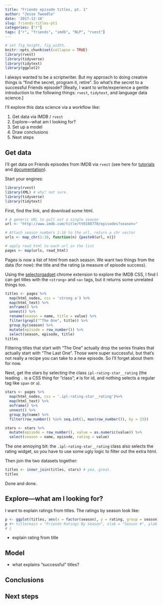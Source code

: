 ```yaml
---
title: "Friends episode titles, pt. 1"
author: "Jesse Tweedle"
date: '2017-12-18'
slug: friends-titles-pt1
categories: ["r"]
tags: ["r", "friends", "imdb", "NLP", "rvest"]
---
```


```r
# set fig_height, fig_width.
knitr::opts_chunk$set(collapse = TRUE)
library(rvest)
library(tidyverse)
library(tidytext)
library(ggplot2)
```

I always wanted to be a scriptwriter. But my approach to doing creative things is "find the secret, program it, retire". So what's the secret to a successful Friends episode? [Really, I want to write/experience a gentle introduction to the following things: `rvest`, `tidytext`, and language data science.]

I'll explore this data science via a workflow like:

  1. Get data via IMDB / `rvest`
  3. Explore---what am I looking for?
  4. Set up a model
  5. Draw conclusions
  6. Next steps


## Get data

I'll get data on Friends episodes from IMDB via `rvest` (see here for [tutorials](https://github.com/hadley/rvest) and [documentation](https://cran.r-project.org/web/packages/rvest/rvest.pdf)).

Start your engines:
``` r
library(rvest)
library(XML) # why? not sure.
library(tidyverse)
library(tidytext)
```

First, find the link, and download some html.

``` r
# A generic URL to pull out a single season
url <- "http://www.imdb.com/title/tt0108778/episodes?season="

# Attach season numbers 1:10 to the url, return a chr vector
urls <- map_chr(1:10, function(n) {paste0(url, n)})

# apply read_html to each url in the list
pages <- map(urls, read_html)
```

Pages is now a list of html from each season. We want two things from the data (for now): the title and the rating (a measure of episode success).

Using the [selectorgadget](http://selectorgadget.com/) chrome extension to explore the IMDB CSS, I find I can get titles with the `<strong>` and `<a>` tags, but it returns some unrelated things too.

``` r
titles <- pages %>% 
  map(html_nodes, css = 'strong a') %>% 
  map(html_text) %>% 
  enframe() %>% 
  unnest() %>%
  rename(season = name, title = value) %>% 
  filter(grepl("^The One", title)) %>% 
  group_by(season) %>% 
  mutate(episode = row_number()) %>% 
  select(season, episode, title)
titles
```
Filtering titles that start with "The One" actually drop the series finales that actually start with "The Last One". Those were super successful, but that's not really a recipe you can take to a new episode. So I'll forget about them for now.

Next, get the stars by selecting the class `ipl-rating-star__rating` (the leading `.` is a CSS thing for "class"; `#` is for id, and nothing selects a regular tag like `span` or `a`).
``` r
stars <- pages %>% 
  map(html_nodes, css = '.ipl-rating-star__rating')%>% 
  map(html_text) %>% 
  enframe() %>%
  unnest() %>% 
  group_by(name) %>% 
  filter(row_number() %in% seq.int(1, max(row_number()), by = 23)) 

stars <- stars %>% 
  mutate(episode = row_number(), value = as.numeric(value)) %>%
  select(season = name, episode, rating = value)
```
The one annoying bit: the `.ipl-rating-star__rating` class also selects the rating widget, so you have to use some ugly logic to filter out the extra html. 

Then join the two datasets together:
``` r
titles <- inner_join(titles, stars) # yea, great.
titles
```
Done and done.

## Explore---what am I looking for?

I want to explain ratings from titles. The ratings by season look like:
``` r
p <- ggplot(titles, aes(x = factor(season), y = rating, group = season)) + geom_boxplot() + ylim(NA, 10) #+
p #+ title(main = "Friends Ratings By Season", xlab = "Season #", ylab = "Rating")
# }
```

- explain rating from title

## Model

- what explains "successful" titles?

## Conclusions

## Next steps


